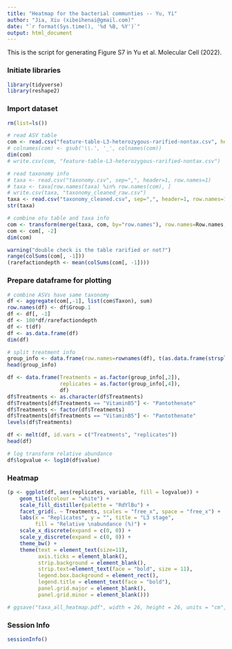 ```yaml
---
title: "Heatmap for the bacterial communties -- Yu, Yi"
author: "Jia, Xiu (xibeihenai@gmail.com)"
date: "`r format(Sys.time(), '%d %B, %Y')`"
output: html_document
---
```


This is the script for generating Figure S7 in Yu et al. Molecular Cell (2022).

### Initiate libraries

```r
library(tidyverse)
library(reshape2)
```

### Import dataset

```r

rm(list=ls())

# read ASV table
com <- read.csv("feature-table-L3-heterozygous-rarified-nontax.csv", header = 1, row.names = 1, sep = ",")
# colnames(com) <- gsub('\\.', '_', colnames(com))
dim(com)
# write.csv(com, "feature-table-L3-heterozygous-rarified-nontax.csv")

# read taxonomy info
# taxa <- read.csv("taxonomy.csv", sep=",", header=1, row.names=1)
# taxa <- taxa[row.names(taxa) %in% row.names(com), ]
# write.csv(taxa, "taxonomy_cleaned_raw.csv")
taxa <- read.csv("taxonomy_cleaned.csv", sep=",", header=1, row.names=1)
str(taxa)

# combine otu table and taxa info
com <- transform(merge(taxa, com, by="row.names"), row.names=Row.names, Row.names=NULL)
com <- com[, -2]
dim(com)

warning("double check is the table rarified or not?")
range(colSums(com[, -1]))
(rarefactiondepth <- mean(colSums(com[, -1])))
```


### Prepare dataframe for plotting

```r

# combine ASVs have same taxonomy
df <- aggregate(com[,-1], list(com$Taxon), sum)
row.names(df) <- df$Group.1
df <- df[, -1]
df <- 100*df/rarefactiondepth
df <- t(df)
df <- as.data.frame(df)
dim(df)

# split treatment info
group_info <- data.frame(row.names=rownames(df), t(as.data.frame(strsplit(rownames(df),"_"))))
head(group_info)

df <- data.frame(Treatments = as.factor(group_info[,2]), 
                 replicates = as.factor(group_info[,4]),
                 df)
df$Treatments <- as.character(df$Treatments)
df$Treatments[df$Treatments == "VitaminB5"] <- "Pantothenate"
df$Treatments <- factor(df$Treatments)
df$Treatments[df$Treatments == "VitaminB5"] <- "Pantothenate"
levels(df$Treatments)

df <- melt(df, id.vars = c("Treatments", "replicates"))
head(df)

# log transform relative abundance
df$logvalue <- log10(df$value)

```

### Heatmap

```r

(p <- ggplot(df, aes(replicates, variable, fill = logvalue)) + 
    geom_tile(colour = "white") + 
    scale_fill_distiller(palette = "RdYlBu") +
    facet_grid(. ~ Treatments, scales = "free_x", space = "free_x") +
    labs(x = "Replicates", y = "", title = "L3 stage",
         fill = "Relative \nabundance (%)") + 
    scale_x_discrete(expand = c(0, 0)) +
    scale_y_discrete(expand = c(0, 0)) + 
    theme_bw() +
    theme(text = element_text(size=11),
          axis.ticks = element_blank(),
          strip.background = element_blank(),
          strip.text=element_text(face = "bold", size = 11),
          legend.box.background = element_rect(),
          legend.title = element_text(face = "bold"),
          panel.grid.major = element_blank(), 
          panel.grid.minor = element_blank()))

# ggsave("taxa_all_heatmap.pdf", width = 26, height = 26, units = "cm", p, scale = 1.5)
```


### Session Info

```r
sessionInfo()
```